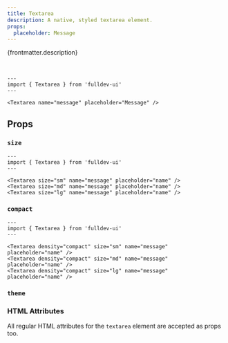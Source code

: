 ```yaml
---
title: Textarea
description: A native, styled textarea element.
props:
  placeholder: Message
---
```



{frontmatter.description}

<br />

```astro live
---
import { Textarea } from 'fulldev-ui'
---

<Textarea name="message" placeholder="Message" />
```

## Props

### `size`

<SizeProp />

```astro live
---
import { Textarea } from 'fulldev-ui'
---

<Textarea size="sm" name="message" placeholder="name" />
<Textarea size="md" name="message" placeholder="name" />
<Textarea size="lg" name="message" placeholder="name" />
```

### `compact`

<CompactProp />

```astro live
---
import { Textarea } from 'fulldev-ui'
---

<Textarea density="compact" size="sm" name="message" placeholder="name" />
<Textarea density="compact" size="md" name="message" placeholder="name" />
<Textarea density="compact" size="lg" name="message" placeholder="name" />
```

### `theme`

<ThemeProp />

### HTML Attributes

All regular HTML attributes for the `textarea` element are accepted as props too.
